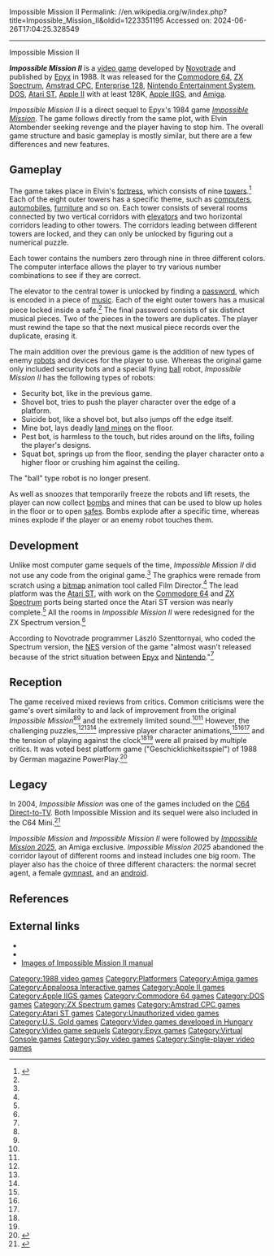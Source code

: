 Impossible Mission II
Permalink: //en.wikipedia.org/w/index.php?title=Impossible_Mission_II&oldid=1223351195
Accessed on: 2024-06-26T17:04:25.328549



------
Impossible Mission II
{{Otheruses|Mission: Impossible (disambiguation)}}
{{Infobox video game
| title        = Impossible Mission II
| image        = Impossible Mission II Coverart.png
| caption      = 
| developer    = [[Appaloosa Interactive|Novotrade]]
| publisher    = [[Epyx]]
| designer     = 
| series       = 
| engine       = 
| released     = [[1988 in video gaming|1988]]
| genre        = [[Action game|Action]], [[Platform game|Platform]], [[Puzzle game|Puzzle]]
| modes        = [[Single-player video game|Single-player]]
| platforms    = [[Amiga]], [[Amstrad CPC]], [[Apple II]], [[Apple IIGS]], [[Atari ST]], [[Commodore 64]], [[DOS]], [[Nintendo Entertainment System|NES]], [[ZX Spectrum]]
}}

'''''Impossible Mission II''''' is a [[video game]] developed by [[Appaloosa Interactive|Novotrade]] and published by [[Epyx]] in 1988. It was released for the [[Commodore 64]], [[ZX Spectrum]], [[Amstrad CPC]], [[Enterprise (computer)|Enterprise 128]], [[Nintendo Entertainment System]], [[DOS]], [[Atari ST]], [[Apple II]] with at least 128K, [[Apple IIGS]], and [[Amiga]].

''Impossible Mission II'' is a direct sequel to Epyx's 1984 game ''[[Impossible Mission]]''. The game follows directly from the same plot, with Elvin Atombender seeking revenge and the player having to stop him. The overall game structure and basic gameplay is mostly similar, but there are a few differences and new features.

==Gameplay==
The game takes place in Elvin's [[fortress]], which consists of nine [[tower]]s.<ref name="Retro122">{{cite news | last = Bevan | first= Mike | date = December 2013 | title = The History of... Impossible Mission | work = [[Retro Gamer]] | issue = 122 | pages = 44–49 | publisher = [[Imagine Publishing]]}}</ref> Each of the eight outer towers has a specific theme, such as [[computer]]s, [[automobile]]s, [[furniture]] and so on. Each tower consists of several rooms connected by two vertical corridors with [[elevator]]s and two horizontal corridors leading to other towers. The corridors leading between different towers are locked, and they can only be unlocked by figuring out a numerical puzzle.

Each tower contains the numbers zero through nine in three different colors. The computer interface allows the player to try various number combinations to see if they are correct.

The elevator to the central tower is unlocked by finding a [[password]], which is encoded in a piece of [[music]]. Each of the eight outer towers has a musical piece locked inside a safe.<ref name="Retro122"/> The final password consists of six distinct musical pieces. Two of the pieces in the towers are duplicates. The player must rewind the tape so that the next musical piece records over the duplicate, erasing it.

The main addition over the previous game is the addition of new types of enemy [[robot]]s and devices for the player to use. Whereas the original game only included security bots and a special flying [[ball]] robot, ''Impossible Mission II'' has the following types of robots:
* Security bot, like in the previous game.
* Shovel bot, tries to push the player character over the edge of a platform.
* Suicide bot, like a shovel bot, but also jumps off the edge itself.
* Mine bot, lays deadly [[land mine]]s on the floor.
* Pest bot, is harmless to the touch, but rides around on the lifts, foiling the player's designs.
* Squat bot, springs up from the floor, sending the player character onto a higher floor or crushing him against the ceiling.
The "ball" type robot is no longer present.

As well as snoozes that temporarily freeze the robots and lift resets, the player can now collect [[bomb]]s and mines that can be used to blow up holes in the floor or to open [[safe]]s. Bombs explode after a specific time, whereas mines explode if the player or an enemy robot touches them.

==Development==
Unlike most computer game sequels of the time, ''Impossible Mission II'' did not use any code from the original game.<ref name="Retro122"/> The graphics were remade from scratch using a [[raster graphics|bitmap]] animation tool called Film Director.<ref name="Retro122"/> The lead platform was the [[Atari ST]], with work on the [[Commodore 64]] and [[ZX Spectrum]] ports being started once the Atari ST version was nearly complete.<ref name="Retro122"/> All the rooms in ''Impossible Mission II'' were redesigned for the ZX Spectrum version.<ref name="Retro122"/>

According to Novotrade programmer László Szenttornyai, who coded the Spectrum version, the [[Nintendo Entertainment System|NES]] version of the game "almost wasn't released because of the strict situation between [[Epyx]] and [[Nintendo]]."<ref name="Retro122"/>

==Reception==
{{Video game reviews
| YSinclair = 9/10<ref name="YSinc">{{cite news | last = David | first = McCandless | date = September 1988 | title = Impossible Mission II review | url = http://www.ysrnry.co.uk/articles/impossiblemissionii.htm | work = [[Your Sinclair]] | issue = 33 | publisher = [[Dennis Publishing]]}}</ref>
| CRASH = 84%<ref name="Crash">{{cite news | title = Reviews: Impossible Mission II | url = http://www.worldofspectrum.org/showmag.cgi?mag=Crash/Issue55/Pages/Crash5500016.jpg | work = [[Crash (magazine)|Crash]] | issue = 55 | page = 16 | publisher = [[Newsfield Publications]]}}</ref>
| SUser = 46%<ref name="SUser">{{cite news | last = Dillon | first = Tony | date = September 1988 | title = Games Review: Impossible Mission 2 | url = http://www.worldofspectrum.org/showmag.cgi?mag=SinclairUser/Issue078/Pages/SinclairUser07800064.jpg | work = [[Sinclair User]] | issue = 78 | page = 64 | publisher = [[EMAP]]}}</ref>
| CVG = 90%<ref name="CVG">{{cite news | title = Impossible Mission II review | url = http://www.worldofspectrum.org/showmag.cgi?mag=C+VG/Issue106/Pages/CVG10600060.jpg | work = [[Computer and Video Games]] | issue = 106 | page = 60 | publisher = [[Future Publishing]]}}</ref>
| rev2 = ''[[ACE (games magazine)|ACE]]''
| rev2Score = 785<ref name="ACE">{{cite news | last = Conner | first = Pete | date = June 1988 | title = Impossible Mission 2 review | url = http://www.worldofspectrum.org/showmag.cgi?mag=ACE/Issue09/Pages/ACE0900058.jpg | work = [[ACE (games magazine)|ACE]] | issue = 9 | page = 58 | publisher = [[Future Publishing]]}}</ref>
| rev3 = ''[[The Games Machine]]''
| rev3Score = 73%<ref name="GMach">{{cite news | title = Version Update: Impossible Mission II | url = http://www.worldofspectrum.org/showmag.cgi?mag=TheGamesMachine/Issue10/Pages/TheGamesMachine1000044.jpg | work = [[The Games Machine]] | issue = 10 | page = 44 | publisher = [[Newsfield Publications]]}}</ref>
| rev1 = ''[[Zzap!64]]''
| rev1Score = 96%<ref name="ZZap">{{cite web|url=http://www.zzap64.co.uk/zzap100/100thspec5.html |title=Zzap!64 100th Issue Pull-Out Special Page 5 |publisher=Zzap64.co.uk |access-date=2012-02-11}}</ref>
| award1Pub = Zzap!64
| award1 = Gold Medal<ref name="ZZap"/>
}}
The game received mixed reviews from critics. Common criticisms were the game's overt similarity to and lack of improvement from the original ''Impossible Mission''<ref name="ACE"/><ref name="GMach"/> and the extremely limited sound.<ref name="SUser"/><ref name="GMach"/> However, the challenging puzzles,<ref name="YSinc"/><ref name="ACE"/><ref name="Crash"/> impressive player character animations,<ref name="Crash"/><ref name="YSinc"/><ref name="CVG"/> and the tension of playing against the clock<ref name="Crash"/><ref name="CVG"/> were all praised by multiple critics. It was voted best platform game ("Geschicklichkeitsspiel") of 1988 by German magazine PowerPlay.<ref>{{cite journal |journal=PowerPlay |volume=1/89 |page=14}}</ref>

==Legacy==
In 2004, ''Impossible Mission'' was one of the games included on the [[C64 Direct-to-TV]]. Both Impossible Mission and its sequel were also included in the C64 Mini.<ref>{{Cite web|url=https://www.engadget.com/2018-04-06-c64-mini-review.html|title = The C64 Mini review: Nostalgia's not enough}}</ref>

''Impossible Mission'' and ''Impossible Mission II'' were followed by ''[[Impossible Mission 2025]]'', an Amiga exclusive. ''Impossible Mission 2025'' abandoned the corridor layout of different rooms and instead includes one big room. The player also has the choice of three different characters: the normal secret agent, a female [[gymnast]], and an [[Android (robot)|android]].

==References==
{{reflist}}

==External links==
*{{moby game|id=/impossible-mission-ii|name=''Impossible Mission II''}}
*{{WoS game|id=0002464}}
* [http://www.c64sets.com/set.html?id=18 Images of Impossible Mission II manual]

[[Category:1988 video games]]
[[Category:Platformers]]
[[Category:Amiga games]]
[[Category:Appaloosa Interactive games]]
[[Category:Apple II games]]
[[Category:Apple IIGS games]]
[[Category:Commodore 64 games]]
[[Category:DOS games]]
[[Category:ZX Spectrum games]]
[[Category:Amstrad CPC games]]
[[Category:Atari ST games]]
[[Category:Unauthorized video games]]
[[Category:U.S. Gold games]]
[[Category:Video games developed in Hungary]]
[[Category:Video game sequels]]
[[Category:Epyx games]]
[[Category:Virtual Console games]]
[[Category:Spy video games]]
[[Category:Single-player video games]]
